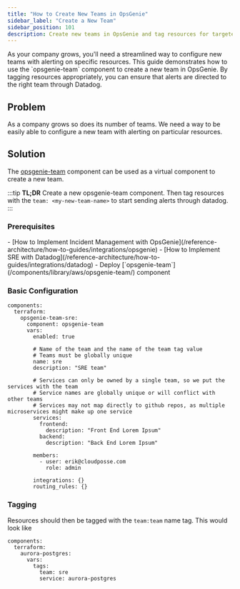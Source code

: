 ```yaml
---
title: "How to Create New Teams in OpsGenie"
sidebar_label: "Create a New Team"
sidebar_position: 101
description: Create new teams in OpsGenie and tag resources for targeted alerting
---
```



<Intro>
As your company grows, you'll need a streamlined way to configure new teams with alerting on specific resources. This guide demonstrates how to use the `opsgenie-team` component to create a new team in OpsGenie. By tagging resources appropriately, you can ensure that alerts are directed to the right team through Datadog.
</Intro>

## Problem
As a company grows so does its number of teams. We need a way to be easily able to configure a new team with alerting on particular resources.

## Solution
The [opsgenie-team](/components/library/aws/opsgenie-team/) component can be used as a virtual component to create a new team.

:::tip
**TL;DR**
Create a new opsgenie-team component. Then tag resources with the `team: <my-new-team-name>` to start sending alerts through datadog.
:::

### Prerequisites

<TaskList>
  - [How to Implement Incident Management with OpsGenie](/reference-architecture/how-to-guides/integrations/opsgenie)
  - [How to Implement SRE with Datadog](/reference-architecture/how-to-guides/integrations/datadog)
  - Deploy [`opsgenie-team`](/components/library/aws/opsgenie-team/) component
</TaskList>

### Basic Configuration

```
components:
  terraform:
    opsgenie-team-sre:
      component: opsgenie-team
      vars:
        enabled: true

        # Name of the team and the name of the team tag value
        # Teams must be globally unique
        name: sre
        description: "SRE team"

        # Services can only be owned by a single team, so we put the services with the team
        # Service names are globally unique or will conflict with other teams
        # Services may not map directly to github repos, as multiple microservices might make up one service
        services:
          frontend:
            description: "Front End Lorem Ipsum"
          backend:
            description: "Back End Lorem Ipsum"

        members:
          - user: erik@cloudposse.com
            role: admin

        integrations: {}
        routing_rules: {}
```

### Tagging
Resources should then be tagged with the `team:team` name tag. This would look like

```
components:
  terraform:
    aurora-postgres:
      vars:
        tags:
          team: sre
          service: aurora-postgres
```


